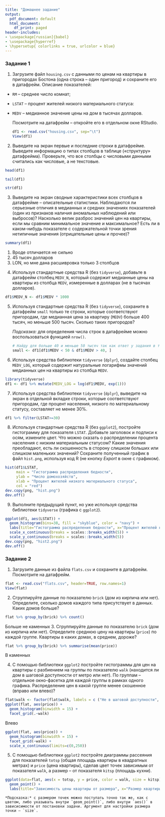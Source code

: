 ```yaml
---
title: "Домашнее задание"
output:
  pdf_document: default
  html_document:
    df_print: paged
header-includes:
- \usepackage[russian]{babel}
- \usepackage{hyperref}
- \hypersetup{ colorlinks = true, urlcolor = blue}
---
```


### Задание 1

1. Загрузите файл `housing.csv` с данными по ценам на квартиры в пригородах Бостона (одна строка – один пригород) и сохраните его в датафрейм. Описание показателей:

* `RM` – среднее число комнат;
 	
* `LSTAT` – процент жителей низкого материального статуса:
 	
* `MEDV` – медианное значение цены на дом в тысячах долларов.

     Посмотрите на датафрейм – откройте его в отдельном окне RStudio.
```r
df1 <- read.csv("housing.csv", sep="\t")
View(df1)
```

2. Выведите на экран первые и последние строки в датафрейме. Выведите информацию о типах столбцов в таблице («структуру» датафрейма). Проверьте, что все столбцы с числовыми данными считались как числовые, а не текстовые.
```r
head(df1)
```


```r
tail(df1)
```
```r
str(df1)
```

3. Выведите на экран сводные характеристики всех столбцов в датафрейме – описательные статистики. Наблюдаются ли серьезные отличия в медианных и средних значениях показателей (один из признаков наличия аномальных наблюдений или выбросов)? Насколько велик разброс значений цен на квартиры, если мы сравним минимальное значение и максимальное? Есть ли в каком-нибудь показателе с содержательной точки зрения нетипичные значения (отрицательные цены и прочее)?
```r
summary(df1)
```
1) Вроде отличается не сильно
2) 45 тысяч долларов
3) LON, но мне дана расшивровка только 3 столбцов

4. Используя стандартные средства R (без `tidyverse`), добавьте в датафрейм столбец `MEDV_N`, который содержит медианные цены на квартиры из столбца `MEDV`, измеренные в долларах (не в тысячах долларов).
```r
df1$MEDV_N <- df1$MEDV * 1000
```

5. Используя стандартные средства R (без `tidyverse`), сохраните в датафрейм `small` только те строки, которые соответствуют пригородам, где медианная цена за квартиру (`MEDV`) больше 400 тысяч, но меньше 500 тысяч. Сколько таких пригородов?

    *Подсказка:* для определения числа строк в датафрейме можно воспользоваться функцией `nrow()`.
```r
# Найду для больше 40 и меньше 50 тысяч так как ответ у задания в той форме, в которой оно задано 0
small <- df1[df1$MEDV < 50 & df1$MEDV > 40, ]
```

6. Используя средства библиотеки `tidyverse` (`dplyr`), создайте столбец `MEDV_LOG`, который содержит натуральные логарифмы значений медианных цен на квартиры из столбца `MEDV`.
```r
library(tidyverse)
df1 <- df1 %>% mutate(MEDV_LOG = log(df1$MEDV, exp(1)))
```

7. Используя средства библиотеки `tidyverse` (`dplyr`), выведите на экран в отдельной вкладке строки, которые соответствуют пригородам, где процент населения, низкого по материальному статусу, составляет не менее 30%.
```r
df1 %>% filter(LSTAT>=30)
```

8. Используя стандартные средства R (без `ggplot2`), постройте гистограмму для показателя `LSTAT`. Добавьте заголовок и подписи к осям, измените цвет. Что можно сказать о распределении процента населения с низким материальным статусом? Какие значения преобладают, есть ли скошенность в сторону слишком больших или слишком маленьких значений? Сохраните полученный график в файл `hist.png`, используя код R (не кнопку *Export* в окне с графиком).
```r
hist(df1$LSTAT,
     main = "Гистограмма распределения бедности",
     ylab = "Число домохозяйств",
     xlab = "Процент жителей низкого материального статуса",
     col = "red")
dev.copy(png, "hist.png")
dev.off()
```

9. Выполните предыдущий пункт, но уже используя средства библиотеки `tidyverse` (графика с `ggplot2`).
```r
ggplot(df1, aes(LSTAT)) +
  geom_histogram(bins=38, fill = "skyblue", color = "navy") +
  labs(title="Гистограмма распределения бедности", x="Процент жителей низкого материального статуса", y="Число домохозяйств") +
  scale_x_continuous(breaks = scales::breaks_width(5)) +
  scale_y_continuous(breaks = scales::breaks_width(5))
dev.copy(png, "hist2.png")
dev.off()
```

### Задание 2

1. Загрузите данные из файла `flats.csv` и сохраните в датафрейм. Посмотрите на датафрейм.
```r
flat <- read.csv("flats.csv", header=TRUE, row.names=1)
View(flat)
```


2. Сгруппируйте данные по показателю `brick` (дом из кирпича или нет). Определите, сколько домов каждого типа присутствует в данных. Каких домов больше?
```r
flat %>% group_by(brick) %>% count()
```
Больше не каменных
3. Сгруппируйте данные по показателю `brick` (дом из кирпича или нет). Определите среднюю цену на квартиры (`price`) по каждой группе. Квартиры в каких домах, в среднем, дороже?
```r
flat %>% group_by(brick) %>% summarise(mean(price))
```
В каменных

4. С помощью библиотеки `ggplot2` постройте гистограммы для цен на квартиры с разбиением на группы по показателю `walk` (находится ли дом в шаговой доступности от метро или нет). По группам – отдельное окно-фасетка для каждой группы в рамках одного графика.
Распределение цен в какой группе менее скошенное (вправо или влево)?
```r
flat$walk <- factor(flat$walk, labels = c ("Не в шаговой доступности", "В шаговой доступности"))
ggplot(flat, aes(price)) + 
  geom_histogram(binwidth = 15) +
  facet_grid(.~walk)
```
Влево
```r
ggplot(flat, aes(price)) + 
  geom_histogram(binwidth = 15) +
  facet_grid(~walk) +
  scale_x_continuous(limits=c(0,250))
```

5. С помощью библиотеки `ggplot2` постройте диаграммы рассеяния для показателей `totsp` (общая площадь квартиры в квадратных метрах) и `price` (цена квартиры), сделав цвет точек зависимым от показателя `walk`, а размер – от показателя `kitsp` (площадь кухни).
```r
ggplot(data=flat, aes(x = totsp, y = price, color = walk, size = kitsp)) +
  geom_point() +
  labs(title="Зависимость цены квартиры от размера", x="Размер квартиры", y="Цена")
```


    *Подсказка:* с размером точек можно поступать точно так же, как с цветом, либо указывать внутри `geom_point()`, либо внутри `aes()` в зависисимости от постановки задачи. Аргумент для настройки размера точки – `size`.

